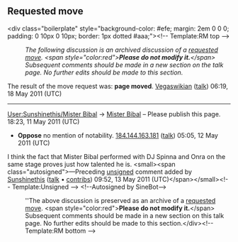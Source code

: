 <article id="31734073" title=Talk:Mister Bibal>
	<talkpage id="31734073" title="Talk:Mister Bibal">
{{WikiProject Biography
|living=yes
|class=
}}
== Requested move ==
&lt;div class=&quot;boilerplate&quot; style=&quot;background-color: #efe; margin: 2em 0 0 0; padding: 0 10px 0 10px; border: 1px dotted #aaa;&quot;&gt;&lt;!-- Template:RM top --&gt;
:''The following discussion is an archived discussion of a [[WP:RM|requested move]]. &lt;span style=&quot;color:red&quot;&gt;'''Please do not modify it.'''&lt;/span&gt; Subsequent comments should be made in a new section on the talk page. No further edits should be made to this section. ''

The result of the move request was: '''page moved'''. [[User:Vegaswikian|Vegaswikian]] ([[User talk:Vegaswikian|talk]]) 06:19, 18 May 2011 (UTC)

----


[[User:Sunshinethis/Mister Bibal]] → [[Mister Bibal]] – Please publish this page. 18:23, 11 May 2011 (UTC)

*'''Oppose''' no mention of notability. [[Special:Contributions/184.144.163.181|184.144.163.181]] ([[User talk:184.144.163.181|talk]]) 05:05, 12 May 2011 (UTC)

I think the fact that Mister Bibal performed with DJ Spinna and Onra on the same stage proves just how talented he is.  &lt;small&gt;&lt;span class=&quot;autosigned&quot;&gt;—Preceding [[Wikipedia:Signatures|unsigned]] comment added by [[User:Sunshinethis|Sunshinethis]] ([[User talk:Sunshinethis|talk]] • [[Special:Contributions/Sunshinethis|contribs]]) 09:52, 13 May 2011 (UTC)&lt;/span&gt;&lt;/small&gt;&lt;!-- Template:Unsigned --&gt; &lt;!--Autosigned by SineBot--&gt;
:''The above discussion is preserved as an archive of a [[WP:RM|requested move]].  &lt;span style=&quot;color:red&quot;&gt;'''Please do not modify it.'''&lt;/span&gt; Subsequent comments should be made in a new section on this talk page. No further edits should be made to this section.&lt;/div&gt;&lt;!-- Template:RM bottom --&gt;
	</talkpage>
</article>